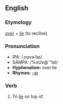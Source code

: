 ==English==
===Etymology===
''[[over]]'' + ''[[lie#Etymology 1|lie]]'' (to recline).

===Pronunciation===
*IPA: /ˌoʊvɚˈlaɪ/
*SAMPA: /%oUv@`"laI/
*'''Hyphenation:''' over·lie
*'''Rhymes:''' [[Rhymes:English:-aɪ|-aɪ]]

=== Verb ===
{{irregverb|'''to overlie'''|'''[[overlies]]'''|'''[[overlay]]'''|'''[[overlain]]'''|'''[[overlying]]'''}}
# To [[lie#Etymology 1|lie]] on top of.